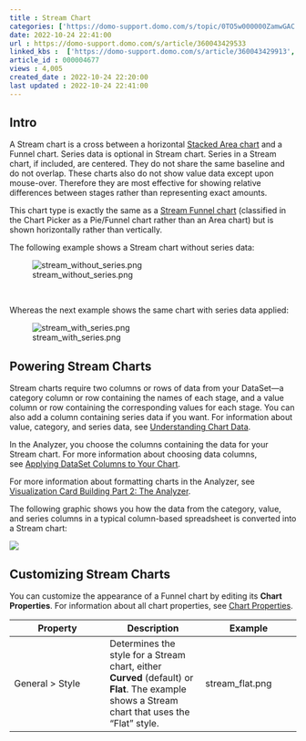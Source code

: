 ```yaml
---
title : Stream Chart
categories: ['https://domo-support.domo.com/s/topic/0TO5w000000ZamwGAC']
date: 2022-10-24 22:41:00
url : https://domo-support.domo.com/s/article/360043429533
linked_kbs :  ['https://domo-support.domo.com/s/article/360043429913', 'https://domo-support.domo.com/s/article/360043429953', 'https://domo-support.domo.com/s/article/360043429933', 'https://domo-support.domo.com/s/article/360043429513', 'https://domo-support.domo.com/s/article/360043429693', 'https://domo-support.domo.com/s/article/360042925494', 'https://domo-support.domo.com/s/article/360043428693', 'https://domo-support.domo.com/s/article/360043428713', 'https://domo-support.domo.com/s/article/360043428033', 'https://domo-support.domo.com/s/article/360043429533', 'https://domo-support.domo.com/s/topic/0TO5w000000ZamwGAC', 'https://domo-support.domo.com/s/knowledge-base']
article_id : 000004677
views : 4,005
created_date : 2022-10-24 22:20:00
last updated : 2022-10-24 22:41:00
---
```




Intro
-----


A Stream chart is a cross between a horizontal [Stacked Area chart](..\stacked_area_chart\index.qmd "Stacked Area Graph") and a Funnel chart. Series data is optional in Stream chart. Series in a Stream chart, if included, are centered. They do not share the same baseline and do not overlap. These charts also do not show value data except upon mouse-over. Therefore they are most effective for showing relative differences between stages rather than representing exact amounts.


This chart type is exactly the same as a [Stream Funnel chart](..\stream_funnel_chart\index.qmd "Stream Funnel Graph") (classified in the Chart Picker as a Pie/Funnel chart rather than an Area chart) but is shown horizontally rather than vertically.  


The following example shows a Stream chart without series data:


![stream_without_series.png](stream_without_series.png)


 


Whereas the next example shows the same chart with series data applied:


![stream_with_series.png](stream_with_series.png)


Powering Stream Charts
----------------------


Stream charts require two columns or rows of data from your DataSet—a category column or row containing the names of each stage, and a value column or row containing the corresponding values for each stage. You can also add a column containing series data if you want. For information about value, category, and series data, see [Understanding Chart Data](..\understanding_chart_data\index.qmd "Understanding Chart Data").


In the Analyzer, you choose the columns containing the data for your Stream chart. For more information about choosing data columns, see [Applying DataSet Columns to Your Chart](..\applying_dataset_columns_to_your_chart\index.qmd "Applying DataSet Columns to Your Chart").


For more information about formatting charts in the Analyzer, see [Visualization Card Building Part 2: The Analyzer](..\..\category\analyzer\index.qmd "KPI Card Building Part 2: The Analyzer").


The following graphic shows you how the data from the category, value, and series columns in a typical column-based spreadsheet is converted into a Stream chart:


![](2.png)


Customizing Stream Charts
-------------------------


You can customize the appearance of a Funnel chart by editing its **Chart Properties**. For information about all chart properties, see [Chart Properties](..\..\category\chart_properties\index.qmd "Chart Properties").




| Property | Description | Example |
| --- | --- | --- |
| General > Style | Determines the style for a Stream chart, either **Curved** (default) or **Flat**. The example shows a Stream chart that uses the "Flat" style. | stream_flat.png |